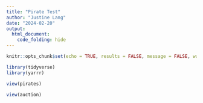 ```yaml
---
title: "Pirate Test"
author: "Justine Lang"
date: "2024-02-20"
output: 
  html_document: 
    code_folding: hide
---
```


```r
knitr::opts_chunk$set(echo = TRUE, results = FALSE, message = FALSE, warning = FALSE)

library(tidyverse)
library(yarrr)
```

```r
view(pirates)
```

```r
view(auction)
```


